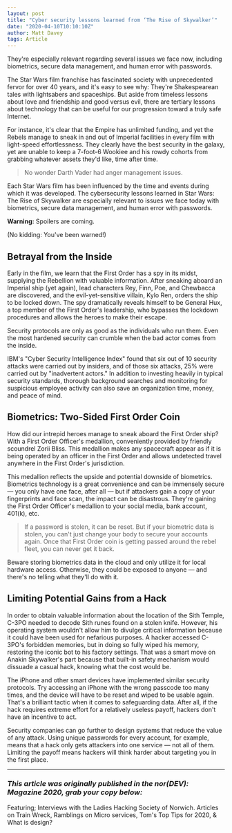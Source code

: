 ```yaml
---
layout: post
title: "Cyber security lessons learned from ‘The Rise of Skywalker’"
date: "2020-04-10T10:10:10Z"
author: Matt Davey
tags: Article
---
```


They're especially relevant regarding several issues we face now, including biometrics, secure data management, and human error with passwords.

The Star Wars film franchise has fascinated society with unprecedented fervor for over 40 years, and it's easy to see why: They're Shakespearean tales with lightsabers and spaceships. But aside from timeless lessons about love and friendship and good versus evil, there are tertiary lessons about technology that can be useful for our progression toward a truly safe Internet.

For instance, it's clear that the Empire has unlimited funding, and yet the Rebels manage to sneak in and out of Imperial facilities in every film with light-speed effortlessness. They clearly have the best security in the galaxy, yet are unable to keep a 7-foot-6 Wookiee and his rowdy cohorts from grabbing whatever assets they'd like, time after time.

> No wonder Darth Vader had anger management issues.

Each Star Wars film has been influenced by the time and events during which it was developed. The cybersecurity lessons learned in Star Wars: The Rise of Skywalker are especially relevant to issues we face today with biometrics, secure data management, and human error with passwords.

**Warning:** Spoilers are coming.

(No kidding: You've been warned!)

## Betrayal from the Inside

Early in the film, we learn that the First Order has a spy in its midst, supplying the Rebellion with valuable information. After sneaking aboard an Imperial ship (yet again), lead characters Rey, Finn, Poe, and Chewbacca are discovered, and the evil-yet-sensitive villain, Kylo Ren, orders the ship to be locked down. The spy dramatically reveals himself to be General Hux, a top member of the First Order's leadership, who bypasses the lockdown procedures and allows the heroes to make their escape.

Security protocols are only as good as the individuals who run them. Even the most hardened security can crumble when the bad actor comes from the inside.

IBM's "Cyber Security Intelligence Index" found that six out of 10 security attacks were carried out by insiders, and of those six attacks, 25% were carried out by "inadvertent actors." In addition to investing heavily in typical security standards, thorough background searches and monitoring for suspicious employee activity can also save an organization time, money, and peace of mind.

## Biometrics: Two-Sided First Order Coin

How did our intrepid heroes manage to sneak aboard the First Order ship? With a First Order Officer's medallion, conveniently provided by friendly scoundrel Zorii Bliss. This medallion makes any spacecraft appear as if it is being operated by an officer in the First Order and allows undetected travel anywhere in the First Order's jurisdiction.

This medallion reflects the upside and potential downside of biometrics. Biometrics technology is a great convenience and can be immensely secure — you only have one face, after all — but if attackers gain a copy of your fingerprints and face scan, the impact can be disastrous. They're gaining the First Order Officer's medallion to your social media, bank account, 401(k), etc.

> If a password is stolen, it can be reset. But if your biometric data is stolen, you can't just change your body to secure your accounts again. Once that First Order coin is getting passed around the rebel fleet, you can never get it back.

Beware storing biometrics data in the cloud and only utilize it for local hardware access. Otherwise, they could be exposed to anyone — and there's no telling what they'll do with it.

## Limiting Potential Gains from a Hack

In order to obtain valuable information about the location of the Sith Temple, C-3PO needed to decode Sith runes found on a stolen knife. However, his operating system wouldn't allow him to divulge critical information because it could have been used for nefarious purposes. A hacker accessed C-3PO's forbidden memories, but in doing so fully wiped his memory, restoring the iconic bot to his factory settings. That was a smart move on Anakin Skywalker's part because that built-in safety mechanism would dissuade a casual hack, knowing what the cost would be.

The iPhone and other smart devices have implemented similar security protocols. Try accessing an iPhone with the wrong passcode too many times, and the device will have to be reset and wiped to be usable again. That's a brilliant tactic when it comes to safeguarding data. After all, if the hack requires extreme effort for a relatively useless payoff, hackers don't have an incentive to act.

Security companies can go further to design systems that reduce the value of any attack. Using unique passwords for every account, for example, means that a hack only gets attackers into one service — not all of them. Limiting the payoff means hackers will think harder about targeting you in the first place.

---

### _This article was originally published in the nor(DEV): Magazine 2020, grab your copy below:_


<MagazineCard title="February 2020 Conference Edition" slug="nordevmag-02-2020">
  <p>
    Featuring; Interviews with the Ladies Hacking Society of Norwich. Articles
    on Train Wreck, Ramblings on Micro services, Tom's Top Tips for 2020, &amp;
    What is design?
  </p>
</MagazineCard>

